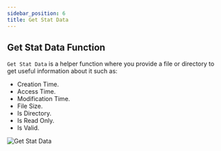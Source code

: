 ```yaml
---
sidebar_position: 6
title: Get Stat Data
---
```


## Get Stat Data Function

`Get Stat Data` is a helper function where you provide a file or directory to get useful information about it such as:

 * Creation Time.
 * Access Time.
 * Modification Time.
 * File Size.
 * Is Directory.
 * Is Read Only.
 * Is Valid.


![Get Stat Data](_static/img/06_stat-data.png)

